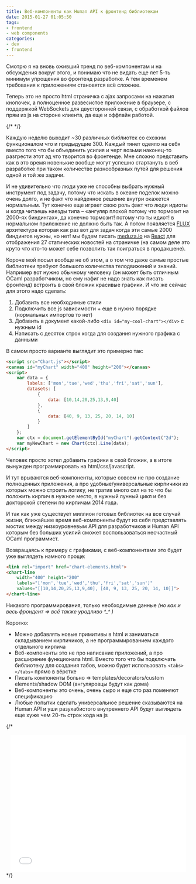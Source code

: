 ```yaml
---
title: Веб-компоненты как Human API к фронтенд библиотекам
date: 2015-01-27 01:05:50
tags:
- frontend
- web components
categories:
- dev
- frontend
---
```


Смотрю я на вновь оживший тренд по веб-компонентам и на обсуждения вокруг этого, и понимаю что не видать еще лет 5-ть минимум упрощения во фронтенд разработке. А тем временем требования к приложениям становятся всё сложнее.

Теперь это не просто html страничка с ajax запросами на нажатия кнопочек, а полноценное развесистое приложение в браузере, с поддержкой WebSockets для двусторонней связи, с обработкой файлов прям из js на стороне клиента, да еще и оффлайн работой.

{/* <!-- more --> */}

Каждую неделю выходит ~30 различных библиотек со схожим функционалом что и предыдущие 300. Каждый тянет одеяло на себя вместо того что бы объединить усилия и черт возьми наконец-то разгрести этот ад что творится во фронтенде. Мне сложно представить как в это время новенькие вообще могут успешно стартануть в веб разработке при таком количестве разнообразных путей для решения одной и той же задачи.

И не удивительно что люди уже не способны выбрать нужный инструмент под задачу, потому что искать в океане поделок можно очень долго, и не факт что найденное решение внутри окажется нормальным. Тут конечно еще играет свою роль факт что люди идиоты и когда читаешь наезды типа – «ангуляр плохой потому что тормозит на 2000-ях биндингах», да конечно тормозит! потому что ты идиот! в нормальном приложение не должно быть так. А потом появляется [FLUX](http://facebook.github.io/flux/) архитектура которая как раз вот для задач когда эти самые 2000 биндингов нужны, но нет! мы будем писать [meduza.io](https://meduza.io/) на [React](http://facebook.github.io/react/) для отображения 27 статических новостей на страничке (на самом деле это круто что кто-то может себе позволить так поиграться в продакшене).

Короче мой посыл вообще не об этом, а о том что даже самые простые библиотеки требуют большого количества телодвижений и знаний. Например вот нужно обычному человеку (он может быть отличным OCaml разработчиком, но ему нафиг не надо знать как писать фронтенд) встроить в свой бложик красивые графики. И что же сейчас для этого надо сделать:

1. Добавить все необходимые стили
1. Подключить все js зависимости + еще в нужно порядке (нормальных импортов то нет)
1. Добавить в документ какой-либо `<div id="my-cool-chart"></div>` с нужным id
1. Написать с десяток строк когда для создания нужного графика с данными

В самом просто варианте выглядит это примерно так:

```html
<script src="Chart.js"></script>
<canvas id="myChart" width="400" height="200"></canvas>
<script>
    var data = {
        labels: ['mon','tue','wed','thu','fri','sat','sun'],
        datasets: [
            {
                data: [10,14,20,25,13,9,40]
            },
            {
                data: [40, 9, 13, 25, 20, 14, 10]
            }
        ]
    };
    var ctx = document.getElementById("myChart").getContext("2d");
    var myNewChart = new Chart(ctx).Line(data);
</script>
```

Человек просто хотел добавить графики в свой бложик, а в итоге вынужден программировать на html/css/javascript.

И тут врываются веб-компоненты, которые совсем не про создание полноценных приложения, а про удобные/универсальные кирпичики из которых можно строить логику, не тратив много сил на то что бы положить кирпич в нужное место, в нужный лунный цикл и без докторской степени по кирпичам 2014 года.

И так как уже существует миллион готовых библиотек на все случай жизни, ближайшее время веб-компоненты будут из себя представлять мостик между низкоуровневым API для разработчиков и Human API которым без больших усилий сможет воспользоваться несчастный OCaml программист.

Возвращаясь к примеру с графиками, с веб-компонентами это будет уже выглядеть намного проще:

```html
<link rel="import" href="chart-elements.html">
<chart-line
    width="400" height="200"
    labels="['mon','tue','wed','thu','fri','sat','sun']"
    values="[[10,14,20,25,13,9,40], [40, 9, 13, 25, 20, 14, 10]]">
</chart-line>
```

Никакого программирования, только необходимые данные *(но как и весь фрондент => всё также уродливо ^_^ )*

Коротко:

- Можно добавлять новые примитивы в html и заниматься складыванием кирпичиков, а не программированием каждого отдельного кирпича
- Веб-компоненты это не про написание приложений, а про расширение функционала html. Вместо того что бы подключать библиотеку для создания табов, можно будет использовать `<tabs></tabs>` прямо в вёрстке
- Писать компоненты больно => templates/decorators/custom elements/shadow DOM (ангуляровцы будут как дома)
- Веб-компоненты это очень, очень сыро и еще сто раз поменяют спецификацию
- Любые попытки сделать универсальное решение сказываются на Human API и уши разухабистого внутреннего API будут выглядеть еще хуже чем 20-ть строк кода на js

{/*
<center>
    <iframe src="//giphy.com/embed/GYCURAah2BON2" width="480" height="376" frameBorder="0" webkitAllowFullScreen mozallowfullscreen allowFullScreen></iframe>
</center>
*/}
